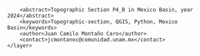 <?xml version="1.0" encoding="UTF-8"?>
<qgis>
    <layer>
        <title>P4_B</title>
        <abstract>Topographic Section P4_B in Mexico Basin, year 2024</abstract>
        <keywords>Topographic-section, QGIS, Python, Mexico Basin</keywords>
        <author>Juan Camilo Montaño Caro</author>
        <contact>jcmontanoc@comunidad.unam.mx</contact>
    </layer>
</qgis>
